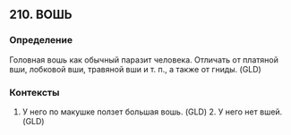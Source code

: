 ## 210. ВОШЬ
### Определение
Головная вошь как обычный паразит человека. Отличать от платяной вши, лобковой вши, травяной вши и т. п., а также от гниды. (GLD)

### Контексты
1. У него по макушке ползет большая вошь. (GLD) 2. У него нет вшей. (GLD)

